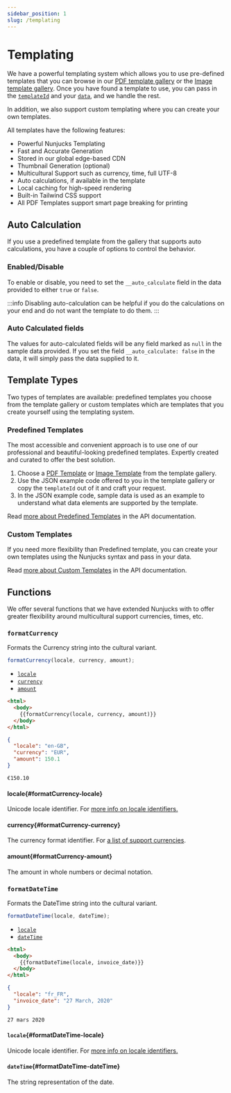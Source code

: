```yaml
---
sidebar_position: 1
slug: /templating
---
```


# Templating

We have a powerful templating system which allows you to use pre-defined templates that you can browse in our <a href="https://cloudlayer.io/templates/pdf" target="_blank" rel="noopener">PDF template gallery</a> or the <a href="https://cloudlayer.io/templates/image">Image template gallery</a>. Once you have found a template to use, you can pass in the [`templateId`](/template-to-pdf#templateid) and your [`data`](/template-to-pdf#data), and we handle the rest.

In addition, we also support custom templating where you can create your own templates.

All templates have the following features:

- Powerful Nunjucks Templating
- Fast and Accurate Generation
- Stored in our global edge-based CDN
- Thumbnail Generation (optional)
- Multicultural Support such as currency, time, full UTF-8
- Auto calculations, if available in the template
- Local caching for high-speed rendering
- Built-in Tailwind CSS support
- All PDF Templates support smart page breaking for printing

## Auto Calculation

If you use a predefined template from the gallery that supports auto calculations, you have a couple of options to control the behavior.

### Enabled/Disable

To enable or disable, you need to set the `__auto_calculate` field in the data provided to either `true` or `false`.

:::info
Disabling auto-calculation can be helpful if you do the calculations on your end and do not want the template to do them.
:::

### Auto Calculated fields

The values for auto-calculated fields will be any field marked as `null` in the sample data provided. If you set the field `__auto_calculate: false` in the data, it will simply pass the data supplied to it.

## Template Types

Two types of templates are available: predefined templates you choose from the template gallery or custom templates which are templates that you create yourself using the templating system.

### Predefined Templates

The most accessible and convenient approach is to use one of our professional and beautiful-looking predefined templates. Expertly created and curated to offer the best solution.

1. Choose a <a href="https://cloudlayer.io/templates/pdf" target="_blank" rel="noopener"> PDF Template</a> or <a href="https://cloudlayer.io/templates/image" target="_blank" rel="noopener">Image Template</a> from the template gallery.
2. Use the JSON example code offered to you in the template gallery or copy the `templateId` out of it and craft your request.
3. In the JSON example code, sample data is used as an example to understand what data elements are supported by the template.

Read [more about Predefined Templates](/template-to-pdf#predefined-template) in the API documentation.

### Custom Templates

If you need more flexibility than Predefined template, you can create your own templates using the Nunjucks syntax and pass in your data.

Read [more about Custom Templates](/template-to-pdf#custom-template) in the API documentation.

## Functions

We offer several functions that we have extended Nunjucks with to offer greater flexibility around multicultural support currencies, times, etc.

### `formatCurrency`

Formats the Currency string into the cultural variant.

```javascript
formatCurrency(locale, currency, amount);
```

- [`locale`](#formatCurrency-locale)
- [`currency`](#formatCurrency-currency)
- [`amount`](#formatCurrency-amount)

```html title="Example - Template"
<html>
  <body>
    {{formatCurrency(locale, currency, amount)}}
  </body>
</html>
```

```json title="Example - Data"
{
  "locale": "en-GB",
  "currency": "EUR",
  "amount": 150.1
}
```

```text title="Result"
€150.10
```

#### locale{#formatCurrency-locale}

Unicode locale identifier. For <a href="https://www.w3.org/International/articles/language-tags/#region" target="_blank" rel="noopener">more info on locale identifiers.</a>

#### currency{#formatCurrency-currency}

The currency format identifier. For <a href="https://source.chromium.org/chromium/chromium/deps/icu.git/+/faee8bc70570192d82d2978a71e2a615788597d1:source/data/misc/currencyNumericCodes.txt" target="_blank" rel="noopener">a list of support currencies</a>.

#### amount{#formatCurrency-amount}

The amount in whole numbers or decimal notation.

### `formatDateTime`

Formats the DateTime string into the cultural variant.

```javascript
formatDateTime(locale, dateTime);
```

- [`locale`](#formatDateTime-locale)
- [`dateTime`](#formatDateTime-dateTime)

```html title="Example - Template"
<html>
  <body>
    {{formatDateTime(locale, invoice_date)}}
  </body>
</html>
```

```json title="Example - Data"
{
  "locale": "fr_FR",
  "invoice_date": "27 March, 2020"
}
```

```text title="Result"
27 mars 2020
```

#### `locale`{#formatDateTime-locale}

Unicode locale identifier. For <a href="https://www.w3.org/International/articles/language-tags/#region" target="_blank" rel="noopener">more info on locale identifiers.</a>

#### `dateTime`{#formatDateTime-dateTime}

The string representation of the date.
